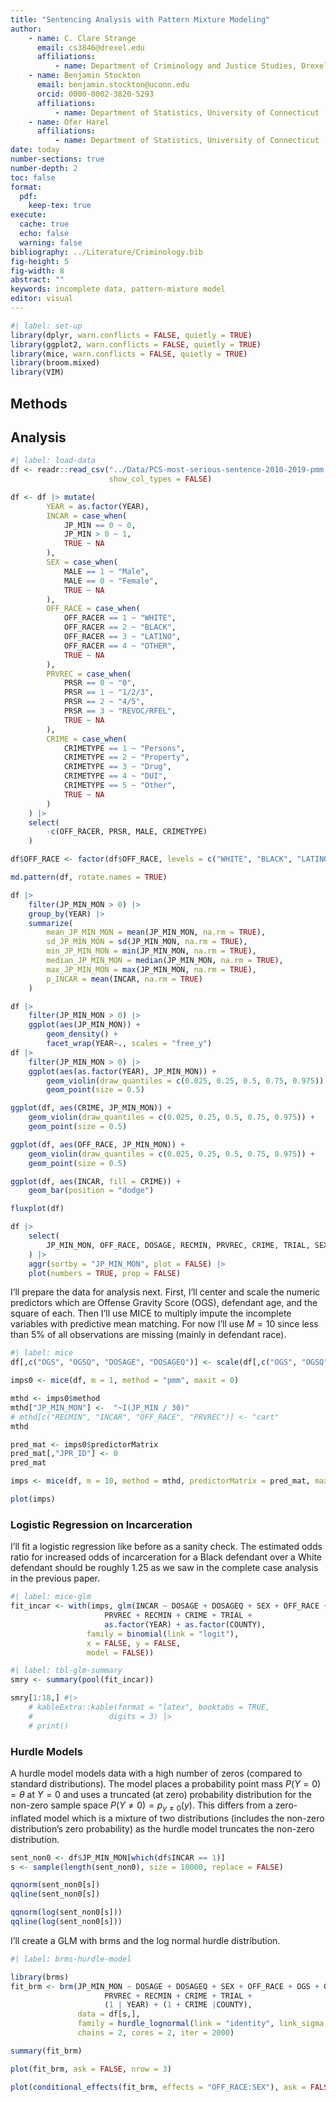 ```yaml
---
title: "Sentencing Analysis with Pattern Mixture Modeling"
author: 
    - name: C. Clare Strange
      email: cs3846@drexel.edu
      affiliations:
          - name: Department of Criminology and Justice Studies, Drexel University
    - name: Benjamin Stockton
      email: benjamin.stockton@uconn.edu
      orcid: 0000-0002-3820-5293
      affiliations: 
          - name: Department of Statistics, University of Connecticut
    - name: Ofer Harel
      affiliations: 
          - name: Department of Statistics, University of Connecticut
date: today
number-sections: true 
number-depth: 2
toc: false
format:
  pdf:
    keep-tex: true
execute: 
  cache: true
  echo: false
  warning: false
bibliography: ../Literature/Criminology.bib
fig-height: 5
fig-width: 8
abstract: ""
keywords: incomplete data, pattern-mixture model
editor: visual
---
```


```r
#| label: set-up
library(dplyr, warn.conflicts = FALSE, quietly = TRUE)
library(ggplot2, warn.conflicts = FALSE, quietly = TRUE)
library(mice, warn.conflicts = FALSE, quietly = TRUE)
library(broom.mixed)
library(VIM)
```

## Methods

## Analysis

```r
#| label: load-data
df <- readr::read_csv("../Data/PCS-most-serious-sentence-2010-2019-pmm.csv",
                      show_col_types = FALSE)

df <- df |> mutate(
        YEAR = as.factor(YEAR),
        INCAR = case_when(
            JP_MIN == 0 ~ 0,
            JP_MIN > 0 ~ 1,
            TRUE ~ NA
        ),
        SEX = case_when(
            MALE == 1 ~ "Male",
            MALE == 0 ~ "Female",
            TRUE ~ NA
        ),
        OFF_RACE = case_when(
            OFF_RACER == 1 ~ "WHITE",
            OFF_RACER == 2 ~ "BLACK",
            OFF_RACER == 3 ~ "LATINO",
            OFF_RACER == 4 ~ "OTHER",
            TRUE ~ NA
        ),
        PRVREC = case_when(
            PRSR == 0 ~ "0",
            PRSR == 1 ~ "1/2/3",
            PRSR == 2 ~ "4/5",
            PRSR == 3 ~ "REVOC/RFEL",
            TRUE ~ NA
        ),
        CRIME = case_when(
            CRIMETYPE == 1 ~ "Persons",
            CRIMETYPE == 2 ~ "Property",
            CRIMETYPE == 3 ~ "Drug",
            CRIMETYPE == 4 ~ "DUI",
            CRIMETYPE == 5 ~ "Other",
            TRUE ~ NA
        )
    ) |>
    select(
        -c(OFF_RACER, PRSR, MALE, CRIMETYPE)
    )

df$OFF_RACE <- factor(df$OFF_RACE, levels = c("WHITE", "BLACK", "LATINO", "OTHER"))
```

```r
md.pattern(df, rotate.names = TRUE)
```

```r
df |>
    filter(JP_MIN_MON > 0) |>
    group_by(YEAR) |>
    summarize(
        mean_JP_MIN_MON = mean(JP_MIN_MON, na.rm = TRUE),
        sd_JP_MIN_MON = sd(JP_MIN_MON, na.rm = TRUE),
        min_JP_MIN_MON = min(JP_MIN_MON, na.rm = TRUE),
        median_JP_MIN_MON = median(JP_MIN_MON, na.rm = TRUE),
        max_JP_MIN_MON = max(JP_MIN_MON, na.rm = TRUE),
        p_INCAR = mean(INCAR, na.rm = TRUE)
    )

df |>
    filter(JP_MIN_MON > 0) |>
    ggplot(aes(JP_MIN_MON)) +
        geom_density() +
        facet_wrap(YEAR~., scales = "free_y")
df |>
    filter(JP_MIN_MON > 0) |>
    ggplot(aes(as.factor(YEAR), JP_MIN_MON)) +
        geom_violin(draw_quantiles = c(0.025, 0.25, 0.5, 0.75, 0.975)) +
        geom_point(size = 0.5)
```

```r
ggplot(df, aes(CRIME, JP_MIN_MON)) +
    geom_violin(draw_quantiles = c(0.025, 0.25, 0.5, 0.75, 0.975)) +
    geom_point(size = 0.5)
```

```r
ggplot(df, aes(OFF_RACE, JP_MIN_MON)) +
    geom_violin(draw_quantiles = c(0.025, 0.25, 0.5, 0.75, 0.975)) +
    geom_point(size = 0.5)
```

```r
ggplot(df, aes(INCAR, fill = CRIME)) +
    geom_bar(position = "dodge")
```

```r
fluxplot(df)
```

```r
df |> 
    select(
        JP_MIN_MON, OFF_RACE, DOSAGE, RECMIN, PRVREC, CRIME, TRIAL, SEX
    ) |> 
    aggr(sortby = "JP_MIN_MON", plot = FALSE) |>
    plot(numbers = TRUE, prop = FALSE)
```

I'll prepare the data for analysis next. First, I'll center and scale the numeric predictors which are Offense Gravity Score (OGS), defendant age, and the square of each. Then I'll use MICE to multiply impute the incomplete variables with predictive mean matching. For now I'll use $M = 10$ since less than 5% of all observations are missing (mainly in defendant race).

```r
#| label: mice
df[,c("OGS", "OGSQ", "DOSAGE", "DOSAGEQ")] <- scale(df[,c("OGS", "OGSQ", "DOSAGE", "DOSAGEQ")], center = TRUE, scale = TRUE)

imps0 <- mice(df, m = 1, method = "pmm", maxit = 0)

mthd <- imps0$method
mthd["JP_MIN_MON"] <-  "~I(JP_MIN / 30)"
# mthd[c("RECMIN", "INCAR", "OFF_RACE", "PRVREC")] <- "cart"
mthd

pred_mat <- imps0$predictorMatrix
pred_mat[,"JPR_ID"] <- 0
pred_mat

imps <- mice(df, m = 10, method = mthd, predictorMatrix = pred_mat, maxit = 10)

plot(imps)
```

### Logistic Regression on Incarceration

I'll fit a logistic regression like before as a sanity check. The estimated odds ratio for increased odds of incarceration for a Black defendant over a White defendant should be roughly 1.25 as we saw in the complete case analysis in the previous paper.

```r
#| label: mice-glm
fit_incar <- with(imps, glm(INCAR ~ DOSAGE + DOSAGEQ + SEX + OFF_RACE + OGS + OGSQ +
                     PRVREC + RECMIN + CRIME + TRIAL +
                     as.factor(YEAR) + as.factor(COUNTY),
                 family = binomial(link = "logit"),
                 x = FALSE, y = FALSE,
                 model = FALSE))
```

```r
#| label: tbl-glm-summary
smry <- summary(pool(fit_incar))

smry[1:18,] #|>
    # kableExtra::kable(format = "latex", booktabs = TRUE,
    #                 digits = 3) |>
    # print()
```

### Hurdle Models

A hurdle model models data with a high number of zeros (compared to standard distributions). The model places a probability point mass $P(Y = 0) = \theta$ at $Y = 0$ and uses a truncated (at zero) probability distribution for the non-zero sample space $P(Y \neq 0) = p_{y \neq 0}(y)$. This differs from a zero-inflated model which is a mixture of two distributions (includes the non-zero distribution's zero probability) as the hurdle model truncates the non-zero distribution.

```r
sent_non0 <- df$JP_MIN_MON[which(df$INCAR == 1)]
s <- sample(length(sent_non0), size = 10000, replace = FALSE)

qqnorm(sent_non0[s])
qqline(sent_non0[s])

qqnorm(log(sent_non0[s]))
qqline(log(sent_non0[s]))
```

I'll create a GLM with brms and the log normal hurdle distribution.

```r
#| label: brms-hurdle-model

library(brms)
fit_brm <- brm(JP_MIN_MON ~ DOSAGE + DOSAGEQ + SEX + OFF_RACE + OGS + OGSQ +
                     PRVREC + RECMIN + CRIME + TRIAL +
                     (1 | YEAR) + (1 + CRIME |COUNTY),
               data = df[s,],
               family = hurdle_lognormal(link = "identity", link_sigma = "log", link_hu = "logit"),
               chains = 2, cores = 2, iter = 2000)
```

```r
summary(fit_brm)

plot(fit_brm, ask = FALSE, nrow = 3)
```

```r
plot(conditional_effects(fit_brm, effects = "OFF_RACE:SEX"), ask = FALSE)
```
